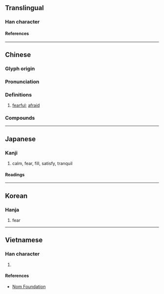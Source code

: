 {{character info}}
==Translingual==

===Han character===
{{Han char|rn=61|rad=心|as=09|sn=12|four=94094|canj=PPTD|ids=⿰忄枼}}

====References====
{{Han ref|kx=0392.290|dkj=10861|dj=0728.130|hdz=42326.040|uh=60F5}}

----

==Chinese==
{{zh-forms}}

===Glyph origin===
{{Han etym}}

===Pronunciation===
{{zh-pron
|m=dié
|c=dip6
|mc=y
|oc=y
|cat=a
}}

===Definitions===
{{zh-hanzi}}

# {{lb|zh|literary}} [[fearful]]; [[afraid]]

===Compounds===
{{zh-der|悲惵|惵息|惵惵|惵懼|愁惵|煩惵}}

----

==Japanese==

===Kanji===
{{ja-kanji|grade=|rs=心09}}

# calm, fear, fill, satisfy, tranquil

====Readings====
{{ja-readings
|goon=じょう<でふ, きょう<けふ
|kanon=ちょう<てふ, きょう<けふ
|kun=やす-らか
}}

----

==Korean==

===Hanja===
{{ko-hanja|접}}

# fear

----

==Vietnamese==

===Han character===
{{vi-readings|rs=心09|reading=đẹp}}

# {{rfdef|vi|sort=心09}}

====References====
* [http://nomfoundation.org/common/nom_details.php?codepoint=60f5 Nom Foundation]